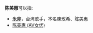 '''陈美惠'''可以指:
* [[米非|米非]]，台湾歌手，本名陳玫希、陈美惠
* [[陈美惠_(AV女优)|陈美惠 (AV女优)]]
{{Disambiguation|mei|Cat=三字陈姓人名消歧义}}